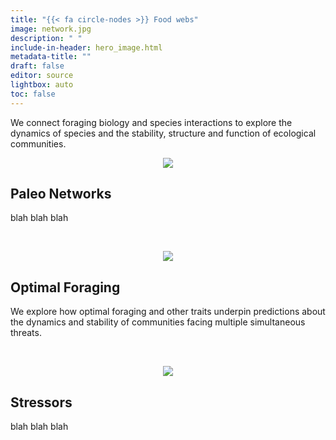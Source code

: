 ```yaml
---
title: "{{< fa circle-nodes >}} Food webs"
image: network.jpg
description: " "
include-in-header: hero_image.html
metadata-title: ""
draft: false
editor: source
lightbox: auto
toc: false
---
```


We connect foraging biology and species interactions to explore the dynamics of species and the stability, structure and function of ecological communities.

<!-- PROJECT 1 -->
<!-- Side panel -->

:::{.column-page}
:::{.paper-left-column}
<center>
:::{.col-image layout-ncol=1 style="margin-left: auto; margin-right: auto;"}
<!-- add image url -->
![](images/Raptor.jpg)
:::
</center>
:::
<!-- Main panel description -->
::: {.paper-main-column}
## <i class="fa-solid fa-skull"></i> Paleo Networks
blah blah blah
:::
:::

<br>

<!-- PROJECT 2 -->
<!-- Side panel -->

:::{.column-page}
:::{.paper-right-column}
<center>
:::{.col-image layout-ncol=1 style="margin-left: auto; margin-right: auto;"}
<!-- add image url -->
![](images/hunter.png)
:::
</center>
:::
<!-- Main panel description -->
::: {.paper-main-column}
## <i class="fa-solid fa-carrot"></i> Optimal Foraging
We explore how optimal foraging and other traits underpin predictions about the dynamics and stability of communities facing multiple simultaneous threats.
:::
:::

<br>

<!-- PROJECT 3 -->
<!-- Side panel -->

:::{.column-page}
:::{.paper-left-column}
<center>
:::{.col-image layout-ncol=1 style="margin-left: auto; margin-right: auto;"}
<!-- add image url -->
![](images/Raptor.jpg)
:::
</center>
:::
<!-- Main panel description -->
::: {.paper-main-column}
## <i class="fa-solid fa-arrows-to-circle"></i> Stressors
blah blah blah
:::
:::
